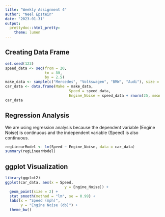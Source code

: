 ```yaml
---
title: "Weekly Assignment 4"
author: "Neel Epstein"
date: "2023-01-31"
output:
  prettydoc::html_pretty:
    theme: lumen
---
```


## Creating Data Frame  

```r
set.seed(123)
speed_data <- seq(from = 20,
                  to = 80,
                  by = 2.5)
make_data <- sample(c("Mercedes", "Volkswagen", "BMW", "Audi"), size = 25, replace = TRUE, prob = c(1/4, 1/4, 1/4, 1/4))
car_data <- data.frame(Make = make_data,
                             Speed = speed_data,
                             Engine_Noise = speed_data + rnorm(25, mean = 30, sd = 5))
car_data
```  

## Regression Analysis  

We are using regression analysis because the dependent variable (Engine Noise) is continuous and the independent variable (Speed) is also continuous.
```r
regLinearModel <- lm(Speed ~ Engine_Noise, data = car_data)
summary(regLinearModel)
```  

## ggplot Visualization  

```r
library(ggplot2)
ggplot(car_data, aes(x = Speed,
                           y = Engine_Noise)) +
  geom_point(size = 2) +
  stat_smooth(method = "lm", se = 0.99) +
  labs(x = "Speed (mph)",
       y = "Engine Noise (db)") +
  theme_bw()
```  

